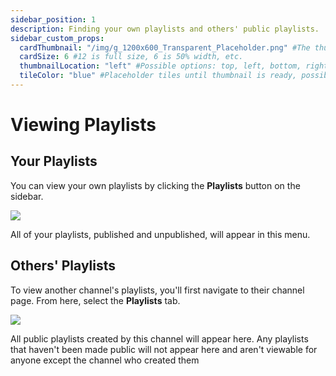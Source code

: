 ---
sidebar_position: 1
description: Finding your own playlists and others' public playlists.
sidebar_custom_props:
  cardThumbnail: "/img/g_1200x600_Transparent_Placeholder.png" #The thumbnail on the category card.
  cardSize: 6 #12 is full size, 6 is 50% width, etc.
  thumbnailLocation: "left" #Possible options: top, left, bottom, right, none
  tileColor: "blue" #Placeholder tiles until thumbnail is ready, possible options: blue, cream, darkpurple, lightpurple, mauve, orange, pink, none
---

# Viewing Playlists

## Your Playlists

You can view your own playlists by clicking the **Playlists** button on the sidebar.

![](/img/en/category-playlists1.png)

All of your playlists, published and unpublished, will appear in this menu.

## Others' Playlists

To view another channel's playlists, you'll first navigate to their channel page. From here, select the **Playlists** tab. 

![](/img/en/category-playlists2.png)

All public playlists created by this channel will appear here. Any playlists that haven't been made public will not appear here and aren't viewable for anyone except the channel who created them


